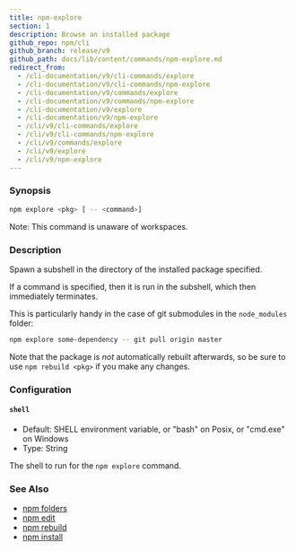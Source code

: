 ```yaml
---
title: npm-explore
section: 1
description: Browse an installed package
github_repo: npm/cli
github_branch: release/v9
github_path: docs/lib/content/commands/npm-explore.md
redirect_from:
  - /cli-documentation/v9/cli-commands/explore
  - /cli-documentation/v9/cli-commands/npm-explore
  - /cli-documentation/v9/commands/explore
  - /cli-documentation/v9/commands/npm-explore
  - /cli-documentation/v9/explore
  - /cli-documentation/v9/npm-explore
  - /cli/v9/cli-commands/explore
  - /cli/v9/cli-commands/npm-explore
  - /cli/v9/commands/explore
  - /cli/v9/explore
  - /cli/v9/npm-explore
---
```


### Synopsis

```bash
npm explore <pkg> [ -- <command>]
```

Note: This command is unaware of workspaces.

### Description

Spawn a subshell in the directory of the installed package specified.

If a command is specified, then it is run in the subshell, which then immediately terminates.

This is particularly handy in the case of git submodules in the `node_modules` folder:

```bash
npm explore some-dependency -- git pull origin master
```

Note that the package is _not_ automatically rebuilt afterwards, so be sure to use `npm rebuild <pkg>` if you make any changes.

### Configuration

#### `shell`

- Default: SHELL environment variable, or "bash" on Posix, or "cmd.exe" on Windows
- Type: String

The shell to run for the `npm explore` command.

### See Also

- [npm folders](/cli/v9/configuring-npm/folders)
- [npm edit](/cli/v9/commands/npm-edit)
- [npm rebuild](/cli/v9/commands/npm-rebuild)
- [npm install](/cli/v9/commands/npm-install)

